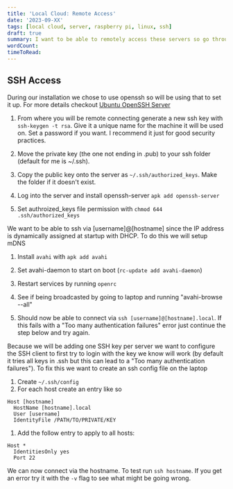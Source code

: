 ```yaml
---
title: 'Local Cloud: Remote Access'
date: '2023-09-XX'
tags: [local cloud, server, raspberry pi, linux, ssh]
draft: true
summary: I want to be able to remotely access these servers so go through setting up SSH.
wordCount:
timeToRead:
---
```


## SSH Access

During our installation we chose to use openssh so will be using that to set it up. For more details checkout [Ubuntu OpenSSH Server](https://ubuntu.com/server/docs/service-openssh)

1. From where you will be remote connecting generate a new ssh key with `ssh-keygen -t rsa`. Give it a unique name for the machine it will be used on. Set a password if you want. I recommend it just for good security practices.

1. Move the private key (the one not ending in .pub) to your ssh folder (default for me is ~/.ssh).

1. Copy the public key onto the server as `~/.ssh/authorized_keys`. Make the folder if it doesn't exist.

1. Log into the server and install openssh-server `apk add openssh-server`

1. Set authroized_keys file permission with `chmod 644 .ssh/authorized_keys`

We want to be able to ssh via [username]@[hostname] since the IP address is dynamically assigned at startup with DHCP. To do this we will setup mDNS

1. Install `avahi` with `apk add avahi`

1. Set avahi-daemon to start on boot (`rc-update add avahi-daemon`)

1. Restart services by running `openrc`

1. See if being broadcasted by going to laptop and running "avahi-browse --all"

1. Should now be able to connect via `ssh [username]@[hostname].local`. If this fails with a "Too many authentication failures" error just continue the step below and try again.

Because we will be adding one SSH key per server we want to configure the SSH client to first try to login with the key we know will work (by default it tries all keys in .ssh but this can lead to a "Too many authentication failures"). To fix this we want to create an ssh config file on the laptop

1. Create `~/.ssh/config`
1. For each host create an entry like so

```
Host [hostname]
  HostName [hostname].local
  User [username]
  IdentityFile /PATH/TO/PRIVATE/KEY
```

1. Add the follow entry to apply to all hosts:

```
Host *
  IdentitiesOnly yes
  Port 22
```

We can now connect via the hostname. To test run `ssh hostname`. If you get an error try it with the `-v` flag to see what might be going wrong.
